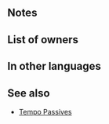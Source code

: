 {{Weapon Infobox
|tagid=SID_導きの教師の砂時計
|intID=3425
|image=wep_mg177
|exclusive=1
|weaponType=Blue Tome
|cost=400
|might=14
|range=2
|cooldown=-1
|effect=Accelerates Special trigger (cooldown count-1). At start of turn, if unit is within 2 spaces of an ally, grants "unit cannot be slowed by terrain (does not apply to impassable terrain)" and 【Dodge】to unit for 1 turn. If unit initiates combat or is within 2 spaces of an ally, grants Atk/Spd/Def/Res+5 to unit and neutralizes effects that grant "Special cooldown charge +X" to foe or inflict "Special cooldown charge -X" on unit during combat. If unit is within 2 spaces of any allies, grants Atk/Spd/Def/Res+4 to those allies during combat.<br><br>【Dodge】<br>If unit's Spd > foe's Spd, reduces damage from attacks during combat and from area-of-effect Specials (excluding Røkkr area-of-effect Specials) by percentage = difference between stats × 4 (max 40%).
|statModifiers=0,14,0,0,0
|required=Thoron;Shine
|properties=
}}
==Notes==
{{Ignore Terrain}}
{{Dodge}}
{{IfUnitInitiates}}
{{Temporary buffs}}
{{CooldownChargePlusNeutralization}}
{{CooldownChargeMinusNeutralization}}
{{AlliesCombatEffect}}

==List of owners==
{{Skill Hero List}}
==In other languages==
{{OtherLanguages
|japanese=導きの教師の砂時計
|german=Sanduhr d. Lehre
|spanishEU=Reloj de guía
|spanishLA=Reloj de guía
|french=Sablier de guide
|italian=Clessidra guida
|chineseTW=引導之師的沙漏
|portuguese=Ampulheta guia
}}
==See also==
{{See also skills|cond=(Description LIKE '%cannot be slowed by terrain%' OR Description LIKE '%【Dodge】%') AND Exclusive='1' OR Description LIKE '%neutralizes%Special cooldown charge +X%Special cooldown charge -X%' AND Description NOT LIKE '%transforms%+7 damage when Special triggers%neutralizes effects%' AND WikiName NOT LIKE '%Tempo%'}}
* [[Skill families/B Passives#Tempo|Tempo Passives]]
{{Weapons Navbox}}